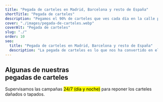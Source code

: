 ```yaml
---
title: "Pegada de carteles en Madrid, Barcelona y resto de España"
shortTitle: "Pegada de carteles"
description: "Pegamos el 90% de carteles que ves cada día en la calle porque contamos con la mayor cobertura de zonas y el equipo necesario para su colocación y supervisión."
cover: "./images/pegada-de-carteles.webp"
coverAlt: "Pegada de carteles"
slug: "./"
order: 10
seo:
  title: "Pegada de carteles en Madrid, Barcelona y resto de España"
  description: "La pegada de carteles es lo que nos ha convertido en el actual referente en España. Cada día pegamos el 90% de carteles que ves en la calle."
---
```



<Desc1 title="Cada día pegamos <mark class='under'>el 90% de carteles</mark> que ves en la calle" description="<strong>La pegada de carteles en Madrid</strong> fue lo que nos catapultó a convertirnos en el actual referente en España, avalados por la gran cantidad de clientes y la satisfacción que han demostrado." />
<Videos videoId1="0_LpZYxl5Iw" videoId2="03Gma06CTl8" />

<div class="container mt-32">
  <h2 class="text-center text-5xl font-extrabold text-balance text-black uppercase md:text-7xl">
    Algunas de nuestras
    <br /> pegadas de carteles
  </h2>
  <p class="mt-8 text-center font-script text-4xl md:text-5xl font-bold text-balance">Supervisamos las campañas <mark class="under">24/7 (día y noche)</mark> para reponer los carteles dañados o tapados.</p>
</div>
<div class="torn-top torn-bottom bg-black">
  <InfiniteCarousel
    folder="carousel1"
    speed="slow"
    classes="**:border-0 mt-16 **:gap-2 pt-6"
    descPosition="top"
    itemsWidth="300"
    itemsHeight="400"
  />
  <InfiniteCarousel
    folder="carousel2"
    speed="slow"
    direction="left"
    classes="mt-2 **:gap-2 pb-6"
    itemsWidth="300"
    itemsHeight="400"
  />
</div>

<VerticalTabs folderName="addon-services" />

<Desc3
  title="Pegadas de carteles con gran impacto"
  subtitle="porque tenemos el equipo necesario para poder cubrir el mayor número de zonas exclusivas."
  description="Si quieres hacer una pegada de carteles para promocionar algún evento, obra de teatro, negocio local, feria comercial o exposición, un lanzamiento discográfico o un concierto;<br/> contáctanos antes de decidirlo"
  classes="bg-red-900 pb-56 before:inset-shadow-[0_0_300px_10px_black]"
/>
<BenefitsGrid classes="relative z-20 -mt-28" />

<Faqs />

<Reviews />

<Logos title="" subtitle="" />
